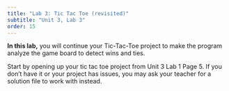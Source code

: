 ```yaml
---
title: "Lab 3: Tic Tac Toe (revisited)"
subtitle: "Unit 3, Lab 3"
order: 15
---
```


::: learn  
**In this lab,** you will continue your Tic-Tac-Toe project to make the program analyze the game board to detect wins and ties.

Start by opening up your tic tac toe project from Unit 3 Lab 1 Page 5. If you don't have it or your project has issues, you may ask your teacher for a solution file to work with instead.
:::
